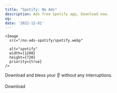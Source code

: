 ```yaml
---
title: "Spotify: No Ads"
description: Ads free Spotify app, Download now.
og:
date: '2022-12-01'
---
```

    <Image
      src="/no-ads-spotify/spotify.webp"
    
      alt="spotify"
      width={1280}
      height={720}
      priority={true}
    />

Download and bless your 👂 without any interruptions.

 <Link
                className="dark:text-white dark:bg-gray-800 text-gray-700  bg-black bg-opacity-5  px-6 py-2 inline-block text-center dark:hover:text-white hover:text-gray-700 hover:bg-black hover:bg-opacity-5 text-xs font-medium tracking-widest dark:hover:bg-gray-800 rounded cursor-pointer  select-none"
                href="/"
              > Download</Link>  